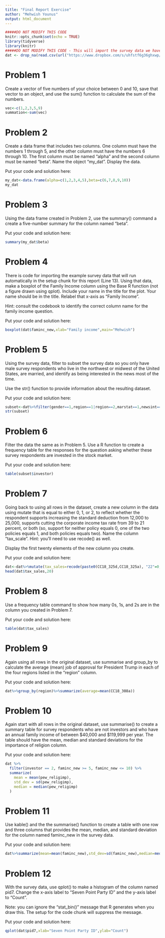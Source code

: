---
title: "Final Report Exercise"
author: "Mehwish Younus"
output: html_document
---

```{r setup, include=FALSE}
#####DO NOT MODIFY THIS CODE
knitr::opts_chunk$set(echo = TRUE)
library(tidyverse)
library(knitr)
#####DO NOT MODIFY THIS CODE - This will import the survey data we have been working with in this course.
dat <- drop_na(read.csv(url("https://www.dropbox.com/s/uhfstf6g36ghxwp/cces_sample_coursera.csv?raw=1")))
```

# Problem 1

Create a vector of five numbers of your choice between 0 and 10, save that vector to an object, and use the sum() function to calculate the sum of the numbers.

```{r,problem1}
vec<-c(1,2,3,5,9)
summation<-sum(vec)
```

# Problem 2

Create a data frame that includes two columns. One column must have the numbers 1 through 5, and the other column must have the numbers 6 through 10. The first column must be named "alpha" and the second column must be named "beta". Name the object "my_dat". Display the data.

Put your code and solution here:

```{r,problem2}
my_dat<-data.frame(alpha=c(1,2,3,4,5),beta=c(6,7,8,9,10))
my_dat
```

# Problem 3

Using the data frame created in Problem 2, use the summary() command a create a five-number summary for the column named "beta".

Put your code and solution here:

```{r,problem3}
summary(my_dat$beta)
```

# Problem 4

There is code for importing the example survey data that will run automatically in the setup chunk for this report (Line 13). Using that data, make a boxplot of the Family Income column using the Base R function (not a figure drawn using qplot). Include your name in the title for the plot. Your name should be in the title. Relabel that x-axis as "Family Income".

Hint: consult the codebook to identify the correct column name for the family income question.

Put your code and solution here:

```{r,problem4}
boxplot(dat$faminc_new,xlab="Family income",main="Mehwish")
```

# Problem 5

Using the survey data, filter to subset the survey data so you only have male survey respondents who live in the northwest or midwest of the United States, are married, and identify as being interested in the news most of the time.

Use the str() function to provide information about the resulting dataset.

Put your code and solution here:

```{r problem5,include=TRUE,echo=TRUE}
subset<-dat%>%filter(gender==1,region==1|region==2,marstat==1,newsint==1)
str(subset)
```

# Problem 6

Filter the data the same as in Problem 5. Use a R function to create a frequency table for the responses for the question asking whether these survey respondents are invested in the stock market.

Put your code and solution here:

```{r problem6,include=TRUE,echo=TRUE}
table(subset$investor)
```

# Problem 7

Going back to using all rows in the dataset, create a new column in the data using mutate that is equal to either 0, 1, or 2, to reflect whether the respondent supports increasing the standard deduction from 12,000 to 25,000, supports cutting the corporate income tax rate from 39 to 21 percent, or both (so, support for neither policy equals 0, one of the two policies equals 1, and both policies equals two). Name the column "tax_scale". Hint: you'll need to use recode() as well.

Display the first twenty elements of the new column you create.

Put your code and solution here:

```{r problem7,include=TRUE,echo=TRUE}
dat<-dat%>%mutate(tax_sales=recode(paste0(CC18_325d,CC18_325a), "22"=0, "12"=1, "21"=1, "11"=2))
head(dat$tax_sales,20)
```

# Problem 8

Use a frequency table command to show how many 0s, 1s, and 2s are in the column you created in Problem 7.

Put your code and solution here:

```{r problem8,include=TRUE,echo=TRUE}
table(dat$tax_sales)
```

# Problem 9

Again using all rows in the original dataset, use summarise and group_by to calculate the average (mean) job of approval for President Trump in each of the four regions listed in the "region" column.

Put your code and solution here:

```{r problem9}
dat%>%group_by(region)%>%summarize(average=mean(CC18_308a))
```

# Problem 10

Again start with all rows in the original dataset, use summarise() to create a summary table for survey respondents who are not investors and who have an annual family income of between \$40,000 and \$119,999 per year. The table should have the mean, median and standard deviations for the importance of religion column.

Put your code and solution here:

```{r problem10}

dat %>%
  filter(investor == 2, faminc_new >= 5, faminc_new <= 10) %>%
  summarize(
    mean = mean(pew_religimp),
    std_dev = sd(pew_religimp),
    median = median(pew_religimp)
  )

```

# Problem 11

Use kable() and the the summarise() function to create a table with one row and three columns that provides the mean, median, and standard deviation for the column named faminc_new in the survey data.

Put your code and solution here:

```{r problem11}
dat%>%summarize(mean=mean(faminc_new),std_dev=sd(faminc_new),median=median(faminc_new))%>%kable()
```

# Problem 12

With the survey data, use qplot() to make a histogram of the column named pid7. Change the x-axis label to "Seven Point Party ID" and the y-axis label to "Count".

Note: you can ignore the "stat_bin()" message that R generates when you draw this. The setup for the code chunk will suppress the message.

Put your code and solution here:

```{r problem12,message=FALSE}
qplot(dat$pid7,xlab="Seven Point Party ID",ylab="Count")
```
